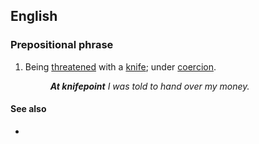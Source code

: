 ==English==

===Prepositional phrase===
{{en-PP}}

# Being [[threaten]]ed with a [[knife]]; under [[coercion]].
#: '''''At knifepoint''' I was told to hand over my money.''

====See also====
* {{l|en|at gunpoint}}